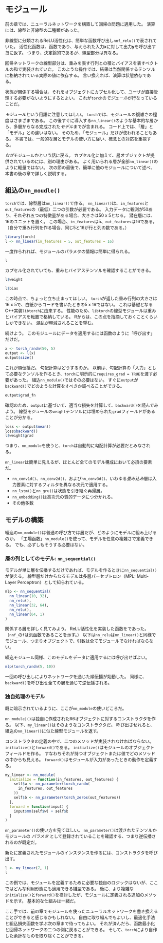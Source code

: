 # モジュール

前の章では、ニューラルネットワークを構築して回帰の問題に適用した。
演算には、線型と非線型の二種類があった。

非線型に分類されるReLU活性化は、簡単な函数呼び出し`nnf_relu()`で表されていた。
活性化函数は、函数であり、与えられた入力$\mathbf{x}$に対して出力$\mathbf{y}$を呼び出す毎に返す。
つまり、決定論的であるが、線型部分は異なる。

回帰ネットワークの線型部分は、重みを表す行列との積とバイアスを表すベクトルの和で実装されていた。
このような操作では、結果は当然関係するテンソルに格納されている実際の値に依存する。
言い換えれば、演算は状態依存である。

状態が関係する場合は、それをオブジェクトにカプセル化して、ユーザが直接管理する必要がないようにするとよい。
これが`torch`の*モジュール*が行なっていることだ。

*モジュール*という用語に注意してほしい。
`torch`では、モジュールの複雑さの程度はさまざまである。
この後すぐに導入する`nn_linear()`のような基本的な層から、多層からなる完成された*モデル*までが含まれる。
コード上では、「層」と「モデル」との違いはない。
そのため、「モジュール」だけが使われることもある。
本書では、一般的な層とモデルの使い方に従い、概念との対応を重視する。

*なぜ*モジュールかという話に戻る。
カプセル化に加えて、層オブジェクトが提供されているのには、別の理由がある。
よく用いられる層が全部`nn_linear()`のように軽量ではない。
次の節の最後で、簡単に他のモジュールについて述べ、本書の後の章で詳しく説明する。

## 組込の`nn_moudle()`

`torch`では、線型層は`nn_linear()`で作る。
`nn_linear()`は、`in_features`と`out_features`の（最低）二つの引数が必要である。
入力データに観測が50あり、それぞれ五つの特徴量がある場合、大きさは50 x 5となる。
潜在層には、16のユニットを置く。
この場合、`in_features`は5、`out_features`は16である。
（自分で重み行列を作る場合、同じ5と16が行と列の数である。）

```r
library(torch)
l <- nn_linear(in_features = 5, out_features = 16)
```

一度作られれば、モジュールのパラメタの情報は簡単に得られる。

```r
l
```

カプセル化されていても、重みとバイアステンソルを確認することができる。

```r
l$weight
```

```r
l$bias
```

この時点で、ちょっと立ち止まってほしい。
`torch`が返した重み行列の大きさは16 x 5で、白紙からコードを書いたときの5 x 16ではない。
これは基礎となるC++実装`libtorch`に由来する。
性能のため、`libtorch`の線型モジュールは重みとバイアスを転置で格納している。
Rからは、この点を指摘しておくことくらいしかできない。
混乱が軽減されることを望む。

続けよう。
このモジュールにデータを適用するには函数のように「呼び出す」だけだ。

```r
x <- torch_randn(50, 5)
output <- l(x)
output$size()
```

これが順伝播だ。
勾配計算はどうするのか。
以前は、勾配計算の「入力」として必要なテンソルを作るとき、`torch`に明示的に`requires_grad = TRUE`を渡す必要があった。
組込`nn_module()`ではその必要はない。
すぐに`output`が`backward()`でどのような計算をすべきか調べることができる。

```r
output$grad_fn
```

確認のため、`output`に基づいて、適当な損失を計算して、`backward()`を読んでみよう。
線型モジュールの`weight`テンソルには埋められた`grad`フィールドがあることが分かる。

```r
loss <- output$mean()
loss$backward()
l$weight$grad
```

つまり、`nn_module`を使うと、`torch`は自動的に勾配計算が必要だとみなされる。

`nn_linear`は簡単に見えるが、ほとんど全てのモデル構成において必須の要素だ。

* `nn_conv1d()`、`nn_conv2d()`、および`nn_conv3d()`、いわゆる*畳み込み*層は入力要素に対するフィルタを異なる次元で適用する。
* `nn_lstm()`と`nn_gru()`は状態を引き継ぐ再帰層。
* `nn_embedding()`は高次元の質的データにつ分かれる。
* その他多数

## モデルの構築

組込の`nn_module()`は普通の呼び方では層だが、どのようにモデルに組み上げるのか。
「工場函数」`nn_module()`を使って、モデルを任意の複雑さで定義できる。
でも、必ずしもそうする必要はない。

### 層の列としてのモデル: `nn_sequential()`

モデルが単に層を伝播するだけであれば、モデルを作るときに`nn_sequential()`が使える。
線型層だけからなるモデルは多層パーセプトロン（MPL: Multi-Layer Perceptron）として知られている。

```r
mlp <- nn_sequential(
  nn_linear(10, 32),
  nn_relu(),
  nn_linear(32, 64),
  nn_relu(),
  nn_linear(64, 1)
)
```

関係する層を詳しく見てみよう。
ReLU活性化を実装した函数をであった。
（`nnf_`の`f`は汎函数であることを示す。）
以下は`nn_relu`は`nn_linear()`と同様でモジュール、つまりオブジェクトで、引数は全てモジュールでなければならない。

組込モジュール同様、このモデルをデータに適用するには呼び出せばよい。

```r
mlp(torch_randn(5, 10))
```

一回の呼び出しによりネットワークを通じた順伝播が始動した。
同様に、`backward()`を呼び出せ全ての層を通じて逆伝播される。

### 独自処理のモデル

既に暗示されているように、ここが`nn_module`の使いどころだ。


`nn_module|()`は独自に作成されたR6オブジェクトに対するコンストラクタを作る。
以下、`my_linear()`はそのようなコンストラクタだ。
呼び出させれると、組込の`nn_linear()`に似た線型モジュールを返す。

コンストラクタの定義の中で、二つのメソッドが実装されなければならない。`initialize()`と`forward()`である。
`initialize()`はモジュールのオブジェクトフィールドを作る。
すなわちそれが持つオブジェクトまたは値でどのメソッドの中からも見える。
`forward()`はモジュールが入力があったときの動作を定義する。

```r
my_linear <- nn_module(
  initialize = function(in_features, out_features) {
    self$w <- nn_parameter(torch_randn(
      in_features, out_features
    ))
    self$b <- nn_parameter(torch_zeros(out_features))
  },
  forward = function(input) {
    input$mm(self$w) + self$b
  }
)
```

`nn_parameter()`の使い方を見てほしい。
`nn_parameter()`は渡されたテンソルかモジュールの *パラメタ* として登録されていることを確認する、つまり逆伝播されるのが既定だ。

新たに定義されたモジュールのインスタンスを作るには、コンストラクタを呼び出す。

```r
l <- my_linear(7, 1)
l
```

この例では、モジュールを定義するために必要な独自のロジックはないが、ここではどんな利用形態にも適用できる雛型である。
後に、より複雑な`initialize()`と`forward()`を検討したが、モジュールに定義される追加のメソッドを示す。
基本的な仕組みは一緒だ。

ここ手では、前の章でモジュールを使ったニューラルネットワークを書き換えることができると感じるかもしれない。
自由に取り組んでもよいし、最適化手法と組込損失函数を学ぶ次の章まで待ってもよい。
それが済んだら、函数最小化と回帰ネットワークの二つの例に戻ることができる。
そして、`torch`により自作した余計なものを取り除くことができる。